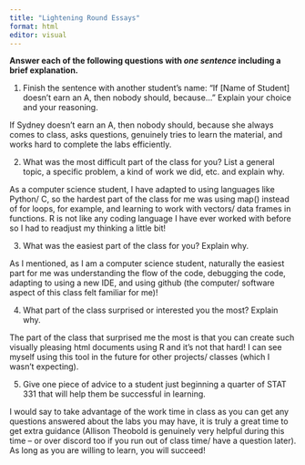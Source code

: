 ```yaml
---
title: "Lightening Round Essays"
format: html
editor: visual
---
```


**Answer each of the following questions with *one sentence* including a brief explanation.**

1.  Finish the sentence with another student’s name: "If \[Name of Student\] doesn’t earn an A, then nobody should, because..." Explain your choice and your reasoning.

If Sydney doesn’t earn an A, then nobody should, because she always comes to class, asks questions, genuinely tries to learn the material, and works hard to complete the labs efficiently.

2.  What was the most difficult part of the class for you? List a general topic, a specific problem, a kind of work we did, etc. and explain why.

As a computer science student, I have adapted to using languages like Python/ C, so the hardest part of the class for me was using map() instead of for loops, for example, and learning to work with vectors/ data frames in functions. R is not like any coding language I have ever worked with before so I had to readjust my thinking a little bit!

3.  What was the easiest part of the class for you? Explain why.

As I mentioned, as I am a computer science student, naturally the easiest part for me was understanding the flow of the code, debugging the code, adapting to using a new IDE, and using github (the computer/ software aspect of this class felt familiar for me)! 

4.  What part of the class surprised or interested you the most? Explain why.

The part of the class that surprised me the most is that you can create such visually pleasing html documents using R and it's not that hard! I can see myself using this tool in the future for other projects/ classes (which I wasn't expecting).

5.  Give one piece of advice to a student just beginning a quarter of STAT 331 that will help them be successful in learning.

I would say to take advantage of the work time in class as you can get any questions answered about the labs you may have, it is truly a great time to get extra guidance (Allison Theobold is genuinely very helpful during this time -- or over discord too if you run out of class time/ have a question later). As long as you are willing to learn, you will succeed! 



